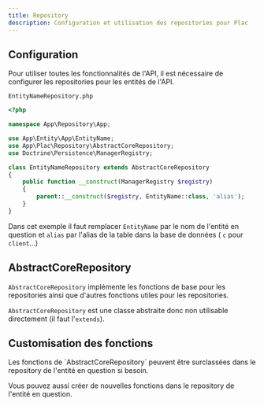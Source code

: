 ```yaml
---
title: Repository
description: Configuration et utilisation des repositories pour Plac
---
```


## Configuration

Pour utiliser toutes les fonctionnalités de l'API, il est nécessaire de configurer les repositories pour les entités de l'API.

`EntityNameRepository.php`

```php
<?php

namespace App\Repository\App;

use App\Entity\App\EntityName;
use App\Plac\Repository\AbstractCoreRepository;
use Doctrine\Persistence\ManagerRegistry;

class EntityNameRepository extends AbstractCoreRepository
{
    public function __construct(ManagerRegistry $registry)
    {
        parent::__construct($registry, EntityName::class, 'alias');
    }
}
```

Dans cet exemple il faut remplacer `EntityName` par le nom de l'entité en question et `alias` par l'alias de la table dans la base de données ( `c` pour `client`...)

## AbstractCoreRepository

`AbstractCoreRepository` implémente les fonctions de base pour les repositories ainsi que d'autres fonctions utiles pour les repositories. 

`AbstractCoreRepository` est une classe abstraite donc non utilisable directement (il faut l'`extends`).

## Customisation des fonctions

<Aside type="tip">
Les fonctions de `AbstractCoreRepository` peuvent être surclassées dans le repository de l'entité en question si besoin.
</Aside>

Vous pouvez aussi créer de nouvelles fonctions dans le repository de l'entité en question.
